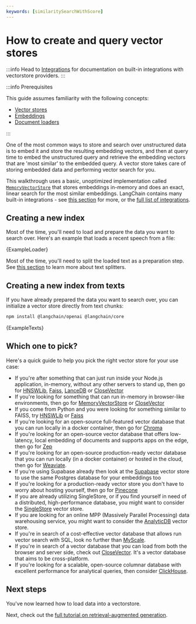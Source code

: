 ```yaml
---
keywords: [similaritySearchWithScore]
---
```


# How to create and query vector stores

:::info
Head to [Integrations](/docs/integrations/vectorstores) for documentation on built-in integrations with vectorstore providers.
:::

:::info Prerequisites

This guide assumes familiarity with the following concepts:

- [Vector stores](/docs/concepts/#vectorstores)
- [Embeddings](/docs/concepts/#embedding-models)
- [Document loaders](/docs/concepts#document-loaders)

:::

One of the most common ways to store and search over unstructured data is to embed it and store the resulting embedding
vectors, and then at query time to embed the unstructured query and retrieve the embedding vectors that are
'most similar' to the embedded query. A vector store takes care of storing embedded data and performing vector search
for you.

This walkthrough uses a basic, unoptimized implementation called [`MemoryVectorStore`](https://api.js.langchain.com/classes/langchain.vectorstores_memory.MemoryVectorStore.html) that stores embeddings in-memory and does an exact, linear search for the most similar embeddings.
LangChain contains many built-in integrations - see [this section](/docs/how_to/vectorstores/#which-one-to-pick) for more, or the [full list of integrations](/docs/integrations/vectorstores/).

## Creating a new index

Most of the time, you'll need to load and prepare the data you want to search over. Here's an example that loads a recent speech from a file:


<CodeBlock language="typescript">{ExampleLoader}</CodeBlock>

Most of the time, you'll need to split the loaded text as a preparation step. See [this section](/docs/concepts/#text-splitters) to learn more about text splitters.

## Creating a new index from texts

If you have already prepared the data you want to search over, you can initialize a vector store directly from text chunks:



<IntegrationInstallTooltip></IntegrationInstallTooltip>

```bash npm2yarn
npm install @langchain/openai @langchain/core
```

<CodeBlock language="typescript">{ExampleTexts}</CodeBlock>

## Which one to pick?

Here's a quick guide to help you pick the right vector store for your use case:

- If you're after something that can just run inside your Node.js application, in-memory, without any other servers to stand up, then go for [HNSWLib](/docs/integrations/vectorstores/hnswlib), [Faiss](/docs/integrations/vectorstores/faiss), [LanceDB](/docs/integrations/vectorstores/lancedb) or [CloseVector](/docs/integrations/vectorstores/closevector)
- If you're looking for something that can run in-memory in browser-like environments, then go for [MemoryVectorStore](/docs/integrations/vectorstores/memory) or [CloseVector](/docs/integrations/vectorstores/closevector)
- If you come from Python and you were looking for something similar to FAISS, try [HNSWLib](/docs/integrations/vectorstores/hnswlib) or [Faiss](/docs/integrations/vectorstores/faiss)
- If you're looking for an open-source full-featured vector database that you can run locally in a docker container, then go for [Chroma](/docs/integrations/vectorstores/chroma)
- If you're looking for an open-source vector database that offers low-latency, local embedding of documents and supports apps on the edge, then go for [Zep](/docs/integrations/vectorstores/zep)
- If you're looking for an open-source production-ready vector database that you can run locally (in a docker container) or hosted in the cloud, then go for [Weaviate](/docs/integrations/vectorstores/weaviate).
- If you're using Supabase already then look at the [Supabase](/docs/integrations/vectorstores/supabase) vector store to use the same Postgres database for your embeddings too
- If you're looking for a production-ready vector store you don't have to worry about hosting yourself, then go for [Pinecone](/docs/integrations/vectorstores/pinecone)
- If you are already utilizing SingleStore, or if you find yourself in need of a distributed, high-performance database, you might want to consider the [SingleStore](/docs/integrations/vectorstores/singlestore) vector store.
- If you are looking for an online MPP (Massively Parallel Processing) data warehousing service, you might want to consider the [AnalyticDB](/docs/integrations/vectorstores/analyticdb) vector store.
- If you're in search of a cost-effective vector database that allows run vector search with SQL, look no further than [MyScale](/docs/integrations/vectorstores/myscale).
- If you're in search of a vector database that you can load from both the browser and server side, check out [CloseVector](/docs/integrations/vectorstores/closevector). It's a vector database that aims to be cross-platform.
- If you're looking for a scalable, open-source columnar database with excellent performance for analytical queries, then consider [ClickHouse](/docs/integrations/vectorstores/clickhouse).

## Next steps

You've now learned how to load data into a vectorstore.

Next, check out the [full tutorial on retrieval-augmented generation](/docs/tutorials/rag).
